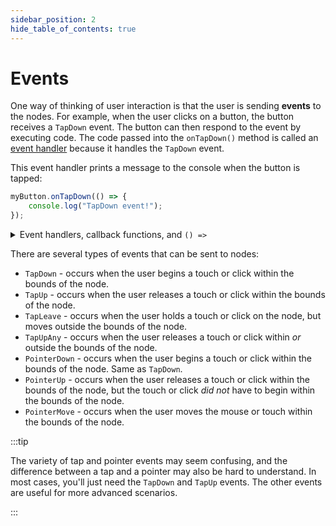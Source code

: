 ```yaml
---
sidebar_position: 2
hide_table_of_contents: true
---
```



# Events

One way of thinking of user interaction is that the user is sending **events** to the nodes. For example, when the user clicks on a button, the button receives a `TapDown` event. The button can then respond to the event by executing code. The code passed into the `onTapDown()` method is called an [event handler](<https://en.wikipedia.org/wiki/Event_(computing)#Event_handler>) because it handles the `TapDown` event.

This event handler prints a message to the console when the button is tapped:

```js
myButton.onTapDown(() => {
    console.log("TapDown event!");
});
```

<details>
  <summary>Event handlers, callback functions, and <code>() =></code></summary>
  <p>To be precise, the event handler is a <a href="https://en.wikipedia.org/wiki/Callback_(computer_programming)">callback function</a>. You may not be familiar with the <b>arrow function</b> syntax, which looks like <code>() => &#123; ... &#125;</code> and might seem strange. Don't worry too much about it -- just put the code you want to execute inside the curly braces. You can read more about arrow functions <a href="https://developer.mozilla.org/en-US/docs/Web/JavaScript/Reference/Functions/Arrow_functions">here</a>.</p>

Alternatively, instead of arrow function syntax, you could provide a function. This code is equivalent to the above:
<pre>
  <code className="language-js">{`function logTheEvent() {
  console.log("TapDown event!");
}
 
myButton.onTapDown(logTheEvent);`}
  </code>
</pre>
  <p>Arrows function are a useful shortcut when you don't want to define a separate function to execute some code.</p>
</details>

There are several types of events that can be sent to nodes:

- `TapDown` - occurs when the user begins a touch or click within the bounds of the node.
- `TapUp` - occurs when the user releases a touch or click within the bounds of the node.
- `TapLeave` - occurs when the user holds a touch or click on the node, but moves outside the bounds of the node.
- `TapUpAny` - occurs when the user releases a touch or click within _or_ outside the bounds of the node.
- `PointerDown` - occurs when the user begins a touch or click within the bounds of the node. Same as `TapDown`.
- `PointerUp` - occurs when the user releases a touch or click within the bounds of the node, but the touch or click _did not_ have to begin within the bounds of the node.
- `PointerMove` - occurs when the user moves the mouse or touch within the bounds of the node.

:::tip

The variety of tap and pointer events may seem confusing, and the difference between a tap and a pointer may also be hard to understand. In most cases, you'll just need the `TapDown` and `TapUp` events. The other events are useful for more advanced scenarios.

:::
